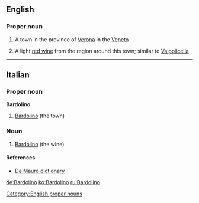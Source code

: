 ==English==

===Proper noun===
{{en-proper noun|s|-}}

# {{uncountable}} A town in the province of [[Verona]] in the [[Veneto]]
# {{countable}} A light [[red wine]] from the region around this town; similar to [[Valpolicella]]

----

==Italian==

===Proper noun===
'''Bardolino'''

# [[#English|Bardolino]] (the town)

===Noun===
{{it-noun|Bardolin|m|o|i}}

# [[#English|Bardolino]] (the wine)

====References====
*[http://www.demauroparavia.it/12347 De Mauro dictionary]

[[Category:English proper nouns]]

[[de:Bardolino]]
[[ko:Bardolino]]
[[ru:Bardolino]]